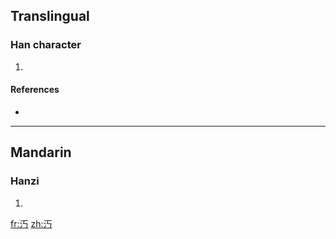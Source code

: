 ==Translingual==

===Han character===
{{Han char|rn=85|rad=水|as=02|sn=5|four=|canj=水一女尸 (EMVS)}}

# {{defn|Han|sort=水02}}

====References====
* {{Han ref|kx=0604.080|dkj=17109|dj=0998.030|hdz=31548.050|uh=6C45|ud=27717}}

----

==Mandarin==

===Hanzi===
{{cmn-hanzi|pin=[[miǎn]] ([[mian3]])|wg=mien<sup>3</sup>}}

# {{defn|Mandarin}}

[[fr:汅]]
[[zh:汅]]